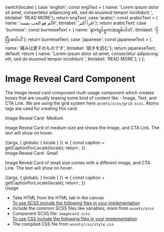 
  switch(locale) {
    case 'english': const engText = { name: 'Lorem ipsum dolor sit amet, consectetur adipiscing elit, sed do eiusmod tempor incididunt ', btnlabel: 'READ MORE'}; return engText;
    case 'arabic': const arabicText = { name: 'الألم هو الحب نفسه', btnlabel: 'اقرأ أكثر'}; return arabicText;
    case 'burmese': const burmeseText = { name: 'နာကျင်မှုကအချစ်ပါဘဲ', btnlabel: 'ပိုပြီးဖတ်ပါ'}; return burmeseText;
    case 'japanese': const japaneseText = { name: '痛みは愛そのものです', btnlabel: '続きを読む'}; return japaneseText;
    default:
      return { name: 'Lorem ipsum dolor sit amet, consectetur adipiscing elit, sed do eiusmod tempor incididunt ', btnlabel: 'READ MORE'};
  }
};

<Meta title="Molecules/Blocks/Image Reveal Card" />

<style>{`
 .subheading {
    font-weight: 700;
    font-size: 24px;
    color: #031c2d;
    letter-spacing: 1.5px;
    line-height: 24px;
    margin-bottom: 12px;
    margin-top: 40px;
  }
  .sbdocs .sbdocs-p,
  .sbdocs .sbdocs-li{
    font-size: 1rem;
  }
`}</style>

# Image Reveal Card Component
The Image reveal card component multi usage component which creates boxes that are usually teasing some kind of content like - Image, Text, and CTA Link. We are using the grid system here <code>assets/scss/grid.scss</code>. Atoms tags are used for creating this card.

<div className="subheading">Image Reveal Card- Medium</div>
<p>Image Reveal Card of medium size are shows the Image, and CTA Link. The text will show on hover.</p>

<Story name="Image card">
  {(args, { globals: { locale } }) => {
    const caption = getCaptionForLocale(locale);
    return <ImageRevelCard contentname={caption.name} image={img} button={caption.btnlabel} link='#' size='medium-4'></ImageRevelCard>;
  }}
</Story>

<div className="subheading">Image Reveal Card- Small</div>
<p>Image Reveal Card of small size comes with a different image, and CTA Link. The text will show on hover.</p>

<Story name="Image card-small">
  {(args, { globals: { locale } }) => {
    const caption = getCaptionForLocale(locale);
    return <ImageRevelCard contentname={caption.name} image={imgsmall} button={caption.btnlabel} link='#' size='small'></ImageRevelCard>;
  }}
</Story>

<div className="subheading">Usage</div>
<ul>
<li>Take HTML from the HTML tab in the canvas</li>
<u>To use SCSS include the following files in your implementation</u>
<li>Include the common SCSS files like variables, mixin from <code>assets/scss</code></li>
<li>Component SCSS file: <code>imagecard.scss</code></li>
<u>To use CSS include the following files in your implementation</u>
<li>The compiled CSS file from <code>assets/css/style.css</code></li>
</ul>
